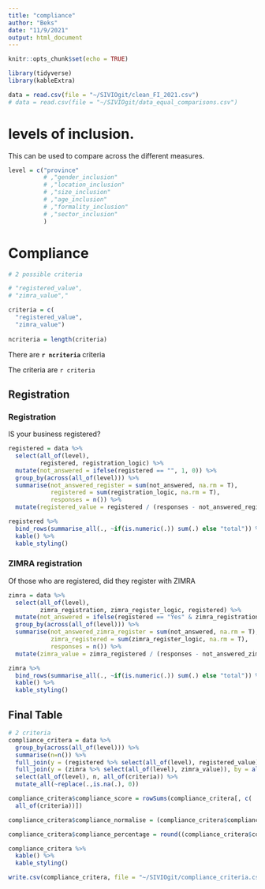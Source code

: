 ```yaml
---
title: "compliance"
author: "Beks"
date: "11/9/2021"
output: html_document
---
```


```r
knitr::opts_chunk$set(echo = TRUE)

library(tidyverse)
library(kableExtra)
```

```r
data = read.csv(file = "~/SIVIOgit/clean_FI_2021.csv")
# data = read.csv(file = "~/SIVIOgit/data_equal_comparisons.csv")
```

# levels of inclusion.

This can be used to compare across the different measures.

```r
level = c("province"
          # ,"gender_inclusion"
          # ,"location_inclusion"
          # ,"size_inclusion"
          # ,"age_inclusion"
          # ,"formality_inclusion"
          # ,"sector_inclusion"
          )
```

# Compliance

```r
# 2 possible criteria

# "registered_value",
# "zimra_value","

criteria = c(
  "registered_value",
  "zimra_value")
  
ncriteria = length(criteria)
```

There are **`r ncriteria`** criteria

The criteria are `r criteria`


## Registration

### Registration

IS your business registered?

```r
registered = data %>%
  select(all_of(level),
         registered, registration_logic) %>%
  mutate(not_answered = ifelse(registered == "", 1, 0)) %>%
  group_by(across(all_of(level))) %>%
  summarise(not_answered_register = sum(not_answered, na.rm = T),
            registered = sum(registration_logic, na.rm = T),
            responses = n()) %>%
  mutate(registered_value = registered / (responses - not_answered_register)) 

registered %>%
  bind_rows(summarise_all(., ~if(is.numeric(.)) sum(.) else "total")) %>%
  kable() %>%
  kable_styling()
```

### ZIMRA registration

Of those who are registered, did they register with ZIMRA

```r
zimra = data %>%
  select(all_of(level),
         zimra_registration, zimra_register_logic, registered) %>%
  mutate(not_answered = ifelse(registered == "Yes" & zimra_registration == "", 1, 0)) %>%
  group_by(across(all_of(level))) %>%
  summarise(not_answered_zimra_register = sum(not_answered, na.rm = T),
            zimra_registered = sum(zimra_register_logic, na.rm = T),
            responses = n()) %>%
  mutate(zimra_value = zimra_registered / (responses - not_answered_zimra_register)) 

zimra %>%
  bind_rows(summarise_all(., ~if(is.numeric(.)) sum(.) else "total")) %>%
  kable() %>%
  kable_styling()
```

## Final Table

```r
# 2 criteria
compliance_critera = data %>%
  group_by(across(all_of(level))) %>%
  summarise(n=n()) %>%
  full_join(y = (registered %>% select(all_of(level), registered_value)), by = all_of(level)) %>%
  full_join(y = (zimra %>% select(all_of(level), zimra_value)), by = all_of(level)) %>%
  select(all_of(level), n, all_of(criteria)) %>%
  mutate_all(~replace(.,is.na(.), 0))

compliance_critera$compliance_score = rowSums(compliance_critera[, c(
  all_of(criteria))])

compliance_critera$compliance_normalise = (compliance_critera$compliance_score / ncriteria)

compliance_critera$compliance_percentage = round((compliance_critera$compliance_normalise * 100),2)

compliance_critera %>%
  kable() %>%
  kable_styling()
```

```r
write.csv(compliance_critera, file = "~/SIVIOgit/compliance_criteria.csv")
```

